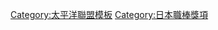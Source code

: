 {{Navbox
|bodyclass=hlist

|name = 太平洋聯盟最高上壘率
|title = [[太平洋聯盟]]最高[[上壘率]]
|groupstyle = text-align:center
|basestyle = background-color:#8ce
|state = <includeonly>collapsed</includeonly>
|group1 = 1950年代
|list1 = 
*50 [[大下弘]]
*51 [[大下弘]]
*52 [[飯島滋彌]]
*53 [[中西太]]
*54 [[山内一弘|山内和弘]]
*55 [[山内一弘|山内和弘]]
*56 [[山内一弘|山内和弘]]
*57 [[山内一弘|山内和弘]]
*58 [[中西太]]
*59 [[豐田泰光]]
|group2 = 1960年代
|list2 = 
*60 [[榎本喜八]]
*61 [[張本勳]]
*62 [[張本勳]]
*63 [[ジャック・ブルームフィールド|J.ブルーム]]
*64 [[張本勳]]
*65 [[ダリル・スペンサー|D.スペンサー]]
*66 [[榎本喜八]]
*67 [[張本勳]]
*68 [[張本勳]]
*69 [[張本勳]]
|group3 = 1970年代
|list3 = 
*70 [[張本勳]]
*71 [[江藤慎一]]
*72 [[張本勳]]
*73 [[張本勳]]
*74 [[張本勳]]
*75 [[小川亨]]
*76 [[加藤英司|加藤秀司]]
*77 [[加藤英司|加藤秀司]]
*78 [[佐佐木恭介]]
*79 [[加藤英司]]
|group4 = 1980年代
|list4 = 
*80 [[栗橋茂]]
*81 [[門田博光]]
*82 [[落合博滿]]
*83 [[スティーブ・オンティベロス (内野手)|スティーブ.O]]
*84 [[スティーブ・オンティベロス (内野手)|スティーブ.O]]
*85 [[落合博滿]]
*86 [[落合博滿]]
*87 [[門田博光]]
*88 [[門田博光]]
*89 [[松永浩美]]
|group5 = 1990年代
|list5 = 
*90 [[清原和博]]
*91 [[白井一幸]]
*92 [[清原和博]]
*93 [[辻發彥]]
*94 [[鈴木一朗]]
*95 [[鈴木一朗]]
*96 [[鈴木一朗]]
*97 [[鈴木健]]
*98 [[片岡篤史]]
*99 [[鈴木一朗]]
|group6 = 2000年代
|list6 = 
*00 [[鈴木一朗]]
*01 [[中村紀洋]]
*02 [[亞力士·卡布瑞拉|A.卡布瑞拉]]
*03 [[小笠原道大]]
*04 [[松中信彦]]
*05 [[松中信彦]]
*06 [[松中信彦]]
*07 [[タフィ・ローズ|T.ローズ]]
*08 [[中島裕之]]
*09 [[中島裕之]]
|group7 = 2010年代
|list7 = 
*10 [[亞力士·卡布瑞拉|A.卡布瑞拉]]
*11 [[糸井嘉男]]
*12 [[糸井嘉男]]
*13 [[エステバン・ヘルマン|E.ヘルマン]]
*14 [[糸井嘉男]]
*15 [[柳田悠岐]]
*16 [[柳田悠岐]]
*17 [[柳田悠岐]]
*18 [[柳田悠岐]]
*19 [[近藤健介]]
|group8 = 2020年代
|list8 = 
*20 [[近藤健介]]
*21 [[吉田正尚]]
|below = 1962年制定獎項
}}<noinclude>
[[Category:太平洋聯盟模板]]
[[Category:日本職棒獎項]]
</noinclude>